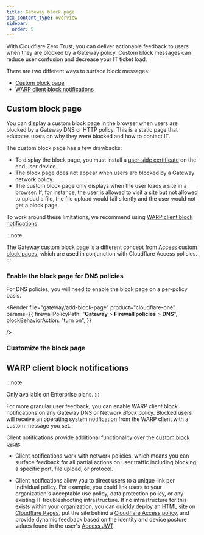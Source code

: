 ```yaml
---
title: Gateway block page
pcx_content_type: overview
sidebar:
  order: 5
---
```



With Cloudflare Zero Trust, you can deliver actionable feedback to users when they are blocked by a Gateway policy. Custom block messages can reduce user confusion and decrease your IT ticket load.

There are two different ways to surface block messages:

- [Custom block page](#custom-block-page)
- [WARP client block notifications](#warp-client-block-notifications)

## Custom block page

You can display a custom block page in the browser when users are blocked by a Gateway DNS or HTTP policy. This is a static page that educates users on why they were blocked and how to contact IT.

The custom block page has a few drawbacks:

- To display the block page, you must install a [user-side certificate](/learning-paths/replace-vpn/configure-device-agent/enable-tls-decryption/#configure-user-side-certificates) on the end user device.
- The block page does not appear when users are blocked by a Gateway network policy.
- The custom block page only displays when the user loads a site in a browser. If, for instance, the user is allowed to visit a site but not allowed to upload a file, the file upload would fail silently and the user would not get a block page.

To work around these limitations, we recommend using [WARP client block notifications](#warp-client-block-notifications).

:::note

The Gateway custom block page is a different concept from [Access custom block pages](/cloudflare-one/applications/block-page/), which are used in conjunction with Cloudflare Access policies.
:::

### Enable the block page for DNS policies

For DNS policies, you will need to enable the block page on a per-policy basis.

<Render
	file="gateway/add-block-page"
	product="cloudflare-one"
	params={{
		firewallPolicyPath: "**Gateway** > **Firewall policies** > **DNS**",
		blockBehaviorAction: "turn on",
    }}

/>

### Customize the block page

<Render file="gateway/customize-block-page" product="cloudflare-one" />

## WARP client block notifications

:::note

Only available on Enterprise plans.
:::

For more granular user feedback, you can enable WARP client block notifications on any Gateway DNS or Network _Block_ policy. Blocked users will receive an operating system notification from the WARP client with a custom message you set.

Client notifications provide additional functionality over the [custom block page](#custom-block-page):

- Client notifications work with network policies, which means you can surface feedback for all partial actions on user traffic including blocking a specific port, file upload, or protocol.

- Client notifications allow you to direct users to a unique link per individual policy. For example, you could link users to your organization's acceptable use policy, data protection policy, or any existing IT troubleshooting infrastructure. If no infrastructure for this exists within your organization, you can quickly deploy an HTML site on [Cloudflare Pages](/pages/), put the site behind a [Cloudflare Access policy](/cloudflare-one/policies/access/), and provide dynamic feedback based on the identity and device posture values found in the user's [Access JWT](/cloudflare-one/identity/authorization-cookie/application-token/).
